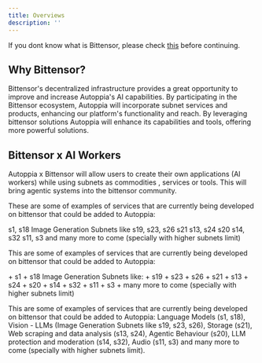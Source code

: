 ```yaml
---
title: Overviews
description: ''
---
```


<Note>If you dont know what is Bittensor, please check [this](https://bittensor.com/about) before continuing.</Note>

## Why Bittensor?
Bittensor's decentralized infrastructure provides a great opportunity to improve and increase Autoppia's AI capabilities. By participating in the Bittensor ecosystem, Autoppia will incorporate subnet services and products, enhancing our platform's functionality and reach. By leveraging bittensor solutions Autoppia will enhance its capabilities and tools, offering more powerful solutions. 

## Bittensor x AI Workers
Autoppia x Bittensor will allow users to create their own applications (AI workers) while using subnets as commodities , services or tools. This will bring agentic systems into the bittensor community. 


These are some of examples of services that are currently being developed on bittensor that could be added to Autoppia: 

<CardGroup cols={3}>
  <Card title="Language Models" icon="square-1">
    s1, s18
    </Card>
  <Card title="Vision - LLMs" icon="square-2">
    Image Generation Subnets like s19, s23, s26
  </Card>
  <Card title="Storage" icon="square-3">
    s21
  </Card>
  <Card title="Web scraping & data analysis" icon="square-4">
    s13, s24
  </Card>
  <Card title="Agentic Behaviour" icon="square-3">
    s20
  </Card>
  <Card title="LLM protection and moderation" icon="square-4">
    s14, s32
  </Card>
</CardGroup>
<Card title="Audio" icon="link" >
  s11, s3 and many more to come (specially with higher subnets limit)
</Card>



This are some of examples of services that are currently being developed on bittensor that could be added to Autoppia: 

<AccordionGroup>
  <Accordion title="Language">
    + s1 
    + s18
  </Accordion>

  <Accordion title="Vision - LLMs" icon="alien-8bit">
    Image Generation Subnets like: 
    + s19
    + s23
    + s26
  </Accordion>

  <Accordion title="Storage">
    + s21
  </Accordion>

  <Accordion title="Web scraping & data analysis">
    + s13
    + s24

  </Accordion>

  <Accordion title="Agentic Behaviour" icon="alien-8bit">
    + s20
  </Accordion>

  <Accordion title="LLM protection & moderation">
    + s14
    + s32
  </Accordion>

   <Accordion title="Audio">
    + s11
    + s3 
    + many more to come (specially with higher subnets limit)

  </Accordion>
</AccordionGroup>



This are some of examples of services that are currently being developed on bittensor that could be added to Autoppia: 
Language Models (s1, s18), 
Vision - LLMs (Image Generation Subnets like s19, s23, s26), 
Storage (s21), 
Web scraping and data analysis (s13, s24), 
Agentic Behaviour (s20), 
LLM protection and moderation (s14, s32), 
Audio (s11, s3) and many more to come (specially with higher subnets limit). 


